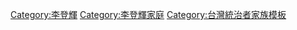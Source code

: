 {{Navbox|{{{1|}}}
| name = 李登輝家族
| title = 李登輝家系
| state = collapsed
| list1 = <div class="thumb tone" style="margin-left: auto; margin-right:auto;
width:99%; max-width:1000px;"><div class="overflowbugx" style="overflow:auto;">
{{chart/start | style=font-size: 80%;}}
{{chart | | | | | | | | Jl |y| Jj | | | | | | |Jl=李金龍|Jj=江錦}}
{{chart | | | | |,|-|-|-|v|-|^|-|-|-|-|-|.| | |}}
{{chart | | | | Dc | | Dh |y| Wh | | Bn |Dc=[[李登欽]]|Dh=[[李登輝]]|Bn=[[李炳楠]]|Wh=[[曾文惠]]}}
{{chart | | | | | | | | |,|-|^|-|v|-|-|-|-|-|-|-|.|}}
{{chart | | | | Uy |y| Sw | | An1 |y| HS | | An2 |y| Gj |Sw=李憲文|An1=[[李安娜]]|HS=[[黃循武]]|An2=[[李安妮]]|Uy=[[張月雲]]|Gj=[[賴國洲]]}}
{{chart | | | | | | |!| | | | | |,|-|^|-|.| | | | | | ! | | |}}
{{chart | | | | | | Ky | | | | GD1 | | GD2 | | | | Wl | | | | | |Ky=[[李坤儀]]|GD1=長女|GD2=次女|Wl=賴緯綸}}
{{chart/end}}
}}
<noinclude>
[[Category:李登輝]]
[[Category:李登輝家庭]]
[[Category:台灣統治者家族模板]]
</noinclude>